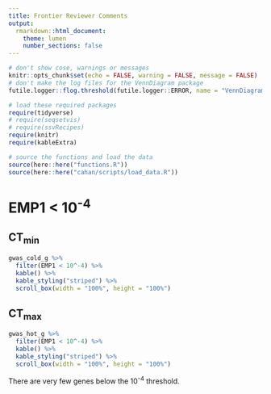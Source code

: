 ```yaml
---
title: Frontier Reviewer Comments
output:
  rmarkdown::html_document:
    theme: lumen
    number_sections: false
---
```


```r
# don't show cose, warnings or messages
knitr::opts_chunk$set(echo = FALSE, warning = FALSE, message = FALSE)
# don't make the log files for the VennDiagram package
futile.logger::flog.threshold(futile.logger::ERROR, name = "VennDiagramLogger")

# load these required packages
require(tidyverse)
# require(seqsetvis)
# require(ssvRecipes)
require(knitr)
require(kableExtra)

# source the functions and load the data
source(here::here("functions.R"))
source(here::here("cahan/scripts/load_data.R"))
```

# EMP1 < 10<sup>-4</sup>

## CT<sub>min</sub>

```r
gwas_cold_g %>%
  filter(EMP1 < 10^-4) %>%
  kable() %>%
  kable_styling("striped") %>%
  scroll_box(width = "100%", height = "100%")
```

## CT<sub>max</sub>

```r
gwas_hot_g %>%
  filter(EMP1 < 10^-4) %>%
  kable() %>%
  kable_styling("striped") %>%
  scroll_box(width = "100%", height = "100%")
```

There are very few genes below the 10<sup>-4</sup> threshold.